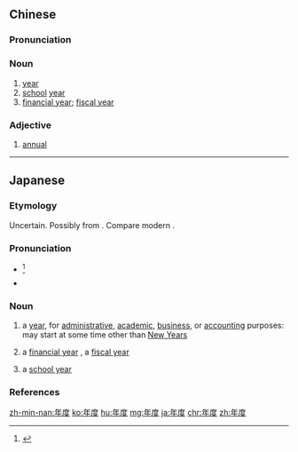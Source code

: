 ==Chinese==
{{zh-forms}}

===Pronunciation===
{{zh-pron
|m=niándù
|c=nin4 dou6
|mn=nî-tō͘
|cat=n,a
}}

===Noun===
{{zh-noun}}

# [[year]] {{gloss|as determined for administrative purposes}}
# [[school]] [[year]]
# [[financial year]]; [[fiscal year]]

===Adjective===
{{zh-adj}}

# {{lb|zh|attributive}} [[annual]]

{{zh-cat|Advanced}}

----

==Japanese==
{{ja-kanjitab|ねん|ど|yomi=o}}

===Etymology===
Uncertain. Possibly from {{etyl|ltc|ja|sort=ねんど}} {{m|ltc|年度}}. Compare modern {{cog|cmn|年度|tr=niándù}}.

===Pronunciation===
* {{ja-accent-common|a|ね|んど}}<ref>{{R:NHK Hatsuon}}</ref>
* {{IPA|lang=ja|[nẽ̞ɴdo̞]}}

===Noun===
{{ja-noun|ねんど}}

# a [[year]], for [[administrative]], [[academic]], [[business]], or [[accounting]] purposes: may start at some time other than [[New Years]]
# {{qualifier|more specifically}} a [[financial year]] {{qualifier|UK}}, a [[fiscal year]] {{qualifier|US}}
# {{qualifier|more specifically}} a [[school year]]

===References===
<references/>

[[zh-min-nan:年度]]
[[ko:年度]]
[[hu:年度]]
[[mg:年度]]
[[ja:年度]]
[[chr:年度]]
[[zh:年度]]